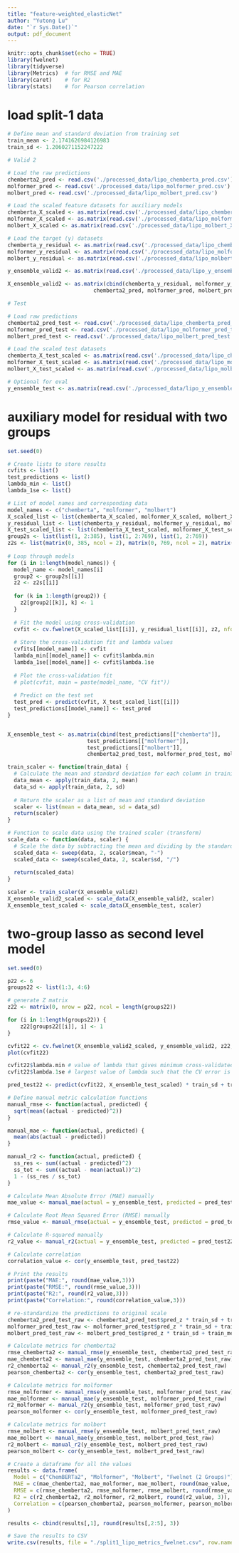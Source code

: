 ```yaml
---
title: "feature-weighted_elasticNet"
author: "Yutong Lu"
date: "`r Sys.Date()`"
output: pdf_document
---
```


```r
knitr::opts_chunk$set(echo = TRUE)
library(fwelnet)
library(tidyverse)
library(Metrics)  # for RMSE and MAE
library(caret)    # for R2
library(stats)    # for Pearson correlation

```

# load split-1 data

```r
# Define mean and standard deviation from training set
train_mean <- 2.1741626984126983
train_sd <- 1.2060271152247222

# Valid 2

# Load the raw predictions
chemberta2_pred <- read.csv('./processed_data/lipo_chemberta_pred.csv')
molformer_pred <- read.csv('./processed_data/lipo_molformer_pred.csv')
molbert_pred <- read.csv('./processed_data/lipo_molbert_pred.csv')

# Load the scaled feature datasets for auxiliary models
chemberta_X_scaled <- as.matrix(read.csv('./processed_data/lipo_chemberta_X.csv'))
molformer_X_scaled <- as.matrix(read.csv('./processed_data/lipo_molformer_X.csv'))
molbert_X_scaled <- as.matrix(read.csv('./processed_data/lipo_molbert_X.csv'))

# Load the target (y) datasets
chemberta_y_residual <- as.matrix(read.csv('./processed_data/lipo_chemberta_y.csv'))
molformer_y_residual <- as.matrix(read.csv('./processed_data/lipo_molformer_y.csv'))
molbert_y_residual <- as.matrix(read.csv('./processed_data/lipo_molbert_y.csv'))

y_ensemble_valid2 <- as.matrix(read.csv('./processed_data/lipo_y_ensemble_valid2.csv'))

X_ensemble_valid2 <- as.matrix(cbind(chemberta_y_residual, molformer_y_residual, molbert_y_residual,
                           chemberta2_pred, molformer_pred, molbert_pred))

# Test

# Load raw predictions
chemberta2_pred_test <- read.csv('./processed_data/lipo_chemberta_pred_test.csv')
molformer_pred_test <- read.csv('./processed_data/lipo_molformer_pred_test.csv')
molbert_pred_test <- read.csv('./processed_data/lipo_molbert_pred_test.csv')

# Load the scaled test datasets
chemberta_X_test_scaled <- as.matrix(read.csv('./processed_data/lipo_chemberta_X_test.csv'))
molformer_X_test_scaled <- as.matrix(read.csv('./processed_data/lipo_molformer_X_test.csv'))
molbert_X_test_scaled <- as.matrix(read.csv('./processed_data/lipo_molbert_X_test.csv'))

# Optional for eval
y_ensemble_test <- as.matrix(read.csv('./processed_data/lipo_y_ensemble_test.csv'))
```

# auxiliary model for residual with two groups

```r
set.seed(0)

# Create lists to store results
cvfits <- list()
test_predictions <- list()
lambda_min <- list()
lambda_1se <- list()

# List of model names and corresponding data
model_names <- c("chemberta", "molformer", "molbert")
X_scaled_list <- list(chemberta_X_scaled, molformer_X_scaled, molbert_X_scaled)
y_residual_list <- list(chemberta_y_residual, molformer_y_residual, molbert_y_residual)
X_test_scaled_list <- list(chemberta_X_test_scaled, molformer_X_test_scaled, molbert_X_test_scaled)
group2s <- list(list(1, 2:385), list(1, 2:769), list(1, 2:769))
z2s <- list(matrix(0, 385, ncol = 2), matrix(0, 769, ncol = 2), matrix(0, 769, ncol = 2))
  
# Loop through models
for (i in 1:length(model_names)) {
  model_name <- model_names[i]
  group2 <- group2s[[i]]
  z2 <- z2s[[i]]
  
  for (k in 1:length(group2)) {
    z2[group2[[k]], k] <- 1
  }
  
  # Fit the model using cross-validation
  cvfit <- cv.fwelnet(X_scaled_list[[i]], y_residual_list[[i]], z2, nfolds = 5)
  
  # Store the cross-validation fit and lambda values
  cvfits[[model_name]] <- cvfit
  lambda_min[[model_name]] <- cvfit$lambda.min
  lambda_1se[[model_name]] <- cvfit$lambda.1se
  
  # Plot the cross-validation fit
  # plot(cvfit, main = paste(model_name, "CV fit"))
  
  # Predict on the test set
  test_pred <- predict(cvfit, X_test_scaled_list[[i]])
  test_predictions[[model_name]] <- test_pred
}


X_ensemble_test <- as.matrix(cbind(test_predictions[["chemberta"]], 
                         test_predictions[["molformer"]],
                         test_predictions[["molbert"]],
                         chemberta2_pred_test, molformer_pred_test, molbert_pred_test))
```

```r
train_scaler <- function(train_data) {
  # Calculate the mean and standard deviation for each column in training data
  data_mean <- apply(train_data, 2, mean)
  data_sd <- apply(train_data, 2, sd)
  
  # Return the scaler as a list of mean and standard deviation
  scaler <- list(mean = data_mean, sd = data_sd)
  return(scaler)
}

# Function to scale data using the trained scaler (transform)
scale_data <- function(data, scaler) {
  # Scale the data by subtracting the mean and dividing by the standard deviation
  scaled_data <- sweep(data, 2, scaler$mean, "-")
  scaled_data <- sweep(scaled_data, 2, scaler$sd, "/")
  
  return(scaled_data)
}

scaler <- train_scaler(X_ensemble_valid2)
X_ensemble_valid2_scaled <- scale_data(X_ensemble_valid2, scaler)
X_ensemble_test_scaled <- scale_data(X_ensemble_test, scaler)
```

# two-group lasso as second level model

```r
set.seed(0)

p22 <- 6
groups22 <- list(1:3, 4:6)

# generate Z matrix
z22 <- matrix(0, nrow = p22, ncol = length(groups22))

for (i in 1:length(groups22)) {
    z22[groups22[[i]], i] <- 1
}

cvfit22 <- cv.fwelnet(X_ensemble_valid2_scaled, y_ensemble_valid2, z22, nfolds = 5)
plot(cvfit22)

cvfit22$lambda.min # value of lambda that gives minimum cross-validated error
cvfit22$lambda.1se # largest value of lambda such that the CV error is within one standard error of the minimum

pred_test22 <- predict(cvfit22, X_ensemble_test_scaled) * train_sd + train_mean  # s = lambda.1se

# Define manual metric calculation functions
manual_rmse <- function(actual, predicted) {
  sqrt(mean((actual - predicted)^2))
}

manual_mae <- function(actual, predicted) {
  mean(abs(actual - predicted))
}

manual_r2 <- function(actual, predicted) {
  ss_res <- sum((actual - predicted)^2)
  ss_tot <- sum((actual - mean(actual))^2)
  1 - (ss_res / ss_tot)
}

# Calculate Mean Absolute Error (MAE) manually
mae_value <- manual_mae(actual = y_ensemble_test, predicted = pred_test22)

# Calculate Root Mean Squared Error (RMSE) manually
rmse_value <- manual_rmse(actual = y_ensemble_test, predicted = pred_test22)

# Calculate R-squared manually
r2_value <- manual_r2(actual = y_ensemble_test, predicted = pred_test22)

# Calculate correlation
correlation_value <- cor(y_ensemble_test, pred_test22)

# Print the results
print(paste("MAE:", round(mae_value,3)))
print(paste("RMSE:", round(rmse_value,3)))
print(paste("R2:", round(r2_value,3)))
print(paste("Correlation:", round(correlation_value,3)))
```

```r
# re-standardize the predictions to original scale
chemberta2_pred_test_raw <- chemberta2_pred_test$pred_z * train_sd + train_mean
molformer_pred_test_raw <- molformer_pred_test$pred_z * train_sd + train_mean
molbert_pred_test_raw <- molbert_pred_test$pred_z * train_sd + train_mean

# Calculate metrics for chemberta2
rmse_chemberta2 <- manual_rmse(y_ensemble_test, chemberta2_pred_test_raw)
mae_chemberta2 <- manual_mae(y_ensemble_test, chemberta2_pred_test_raw)
r2_chemberta2 <- manual_r2(y_ensemble_test, chemberta2_pred_test_raw)
pearson_chemberta2 <- cor(y_ensemble_test, chemberta2_pred_test_raw)

# Calculate metrics for molformer
rmse_molformer <- manual_rmse(y_ensemble_test, molformer_pred_test_raw)
mae_molformer <- manual_mae(y_ensemble_test, molformer_pred_test_raw)
r2_molformer <- manual_r2(y_ensemble_test, molformer_pred_test_raw)
pearson_molformer <- cor(y_ensemble_test, molformer_pred_test_raw)

# Calculate metrics for molbert
rmse_molbert <- manual_rmse(y_ensemble_test, molbert_pred_test_raw)
mae_molbert <- manual_mae(y_ensemble_test, molbert_pred_test_raw)
r2_molbert <- manual_r2(y_ensemble_test, molbert_pred_test_raw)
pearson_molbert <- cor(y_ensemble_test, molbert_pred_test_raw)
```

```r
# Create a dataframe for all the values
results <- data.frame(
  Model = c("ChemBERTa2", "Molformer", "Molbert", "Fwelnet (2 Groups)"),
  MAE = c(mae_chemberta2, mae_molformer, mae_molbert, round(mae_value, 3)),
  RMSE = c(rmse_chemberta2, rmse_molformer, rmse_molbert, round(rmse_value, 3)),
  R2 = c(r2_chemberta2, r2_molformer, r2_molbert, round(r2_value, 3)),
  Correlation = c(pearson_chemberta2, pearson_molformer, pearson_molbert, round(correlation_value, 3))
)

results <- cbind(results[,1], round(results[,2:5], 3))

# Save the results to CSV
write.csv(results, file = "./split1_lipo_metrics_fwelnet.csv", row.names = FALSE)
```


